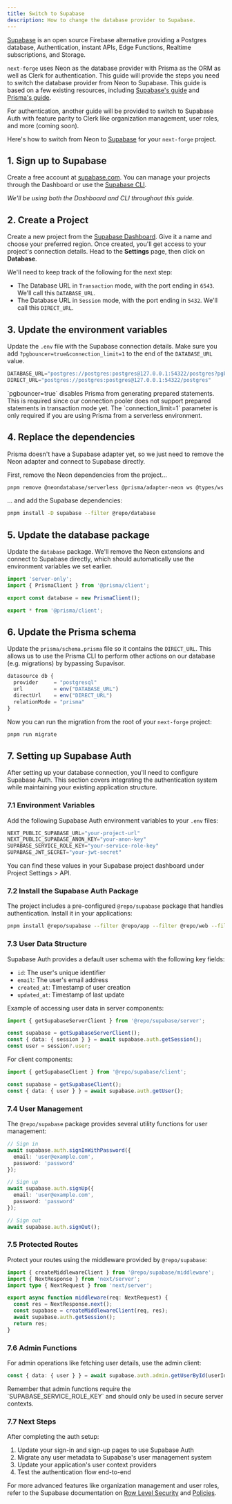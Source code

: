 ```yaml
---
title: Switch to Supabase
description: How to change the database provider to Supabase.
---
```


[Supabase](https://supabase.com) is an open source Firebase alternative providing a Postgres database, Authentication, instant APIs, Edge Functions, Realtime subscriptions, and Storage.

`next-forge` uses Neon as the database provider with Prisma as the ORM as well as Clerk for authentication. This guide will provide the steps you need to switch the database provider from Neon to Supabase. This guide is based on a few existing resources, including [Supabase's guide](https://supabase.com/partners/integrations/prisma) and [Prisma's guide](https://www.prisma.io/docs/orm/overview/databases/supabase).

<Note>
 For authentication, another guide will be provided to switch to Supabase Auth with feature parity to Clerk like organization management, user roles, and more (coming soon).
</Note>

Here's how to switch from Neon to [Supabase](https://supabase.com) for your `next-forge` project.

## 1. Sign up to Supabase

Create a free account at [supabase.com](https://supabase.com). You can manage your projects through the Dashboard or use the [Supabase CLI](https://supabase.com/docs/guides/local-development).

_We'll be using both the Dashboard and CLI throughout this guide._

## 2. Create a Project

Create a new project from the [Supabase Dashboard](https://supabase.com/dashboard). Give it a name and choose your preferred region. Once created, you'll get access to your project's connection details. Head to the **Settings** page, then click on **Database**.

We'll need to keep track of the following for the next step:

- The Database URL in `Transaction` mode, with the port ending in `6543`. We'll call this `DATABASE_URL`.
- The Database URL in `Session` mode, with the port ending in `5432`. We'll call this `DIRECT_URL`.

## 3. Update the environment variables

Update the `.env` file with the Supabase connection details. Make sure you add `?pgbouncer=true&connection_limit=1` to the end of the `DATABASE_URL` value. 

```js .env
DATABASE_URL="postgres://postgres:postgres@127.0.0.1:54322/postgres?pgbouncer=true&connection_limit=1"
DIRECT_URL="postgres://postgres:postgres@127.0.0.1:54322/postgres"
```

<Note>
`pgbouncer=true` disables Prisma from generating prepared statements. This is required since our connection pooler does not support prepared statements in transaction mode yet. The `connection_limit=1` parameter is only required if you are using Prisma from a serverless environment.
</Note>

## 4. Replace the dependencies

Prisma doesn't have a Supabase adapter yet, so we just need to remove the Neon adapter and connect to Supabase directly.

First, remove the Neon dependencies from the project...

```sh Terminal
pnpm remove @neondatabase/serverless @prisma/adapter-neon ws @types/ws --filter @repo/database
```

... and add the Supabase dependencies:

```sh Terminal
pnpm install -D supabase --filter @repo/database
```

## 5. Update the database package

Update the `database` package. We'll remove the Neon extensions and connect to Supabase directly, which should automatically use the environment variables we set earlier.

```ts packages/database/index.ts
import 'server-only';
import { PrismaClient } from '@prisma/client';

export const database = new PrismaClient();

export * from '@prisma/client';
```

## 6. Update the Prisma schema

Update the `prisma/schema.prisma` file so it contains the `DIRECT_URL`. This allows us to use the Prisma CLI to perform other actions on our database (e.g. migrations) by bypassing Supavisor.

```js prisma/schema.prisma {4}
datasource db {
  provider     = "postgresql"
  url          = env("DATABASE_URL")
  directUrl    = env("DIRECT_URL")
  relationMode = "prisma"
}
```

Now you can run the migration from the root of your `next-forge` project:

```sh Terminal
pnpm run migrate
```

## 7. Setting up Supabase Auth

After setting up your database connection, you'll need to configure Supabase Auth. This section covers integrating the authentication system while maintaining your existing application structure.

### 7.1 Environment Variables

Add the following Supabase Auth environment variables to your `.env` files:

```js .env
NEXT_PUBLIC_SUPABASE_URL="your-project-url"
NEXT_PUBLIC_SUPABASE_ANON_KEY="your-anon-key"
SUPABASE_SERVICE_ROLE_KEY="your-service-role-key"
SUPABASE_JWT_SECRET="your-jwt-secret"
```

You can find these values in your Supabase project dashboard under Project Settings > API.

### 7.2 Install the Supabase Auth Package

The project includes a pre-configured `@repo/supabase` package that handles authentication. Install it in your applications:

```sh Terminal
pnpm install @repo/supabase --filter @repo/app --filter @repo/web --filter @repo/api
```

### 7.3 User Data Structure

Supabase Auth provides a default user schema with the following key fields:
- `id`: The user's unique identifier
- `email`: The user's email address
- `created_at`: Timestamp of user creation
- `updated_at`: Timestamp of last update

Example of accessing user data in server components:

```ts
import { getSupabaseServerClient } from '@repo/supabase/server';

const supabase = getSupabaseServerClient();
const { data: { session } } = await supabase.auth.getSession();
const user = session?.user;
```

For client components:

```ts
import { getSupabaseClient } from '@repo/supabase/client';

const supabase = getSupabaseClient();
const { data: { user } } = await supabase.auth.getUser();
```

### 7.4 User Management

The `@repo/supabase` package provides several utility functions for user management:

```ts
// Sign in
await supabase.auth.signInWithPassword({
  email: 'user@example.com',
  password: 'password'
});

// Sign up
await supabase.auth.signUp({
  email: 'user@example.com',
  password: 'password'
});

// Sign out
await supabase.auth.signOut();
```

### 7.5 Protected Routes

Protect your routes using the middleware provided by `@repo/supabase`:

```ts middleware.ts
import { createMiddlewareClient } from '@repo/supabase/middleware';
import { NextResponse } from 'next/server';
import type { NextRequest } from 'next/server';

export async function middleware(req: NextRequest) {
  const res = NextResponse.next();
  const supabase = createMiddlewareClient(req, res);
  await supabase.auth.getSession();
  return res;
}
```

### 7.6 Admin Functions

For admin operations like fetching user details, use the admin client:

```ts
const { data: { user } } = await supabase.auth.admin.getUserById(userId);
```

<Note>
Remember that admin functions require the `SUPABASE_SERVICE_ROLE_KEY` and should only be used in secure server contexts.
</Note>

### 7.7 Next Steps

After completing the auth setup:
1. Update your sign-in and sign-up pages to use Supabase Auth
2. Migrate any user metadata to Supabase's user management system
3. Update your application's user context providers
4. Test the authentication flow end-to-end

For more advanced features like organization management and user roles, refer to the Supabase documentation on [Row Level Security](https://supabase.com/docs/guides/auth/row-level-security) and [Policies](https://supabase.com/docs/guides/auth/row-level-security/policies).
